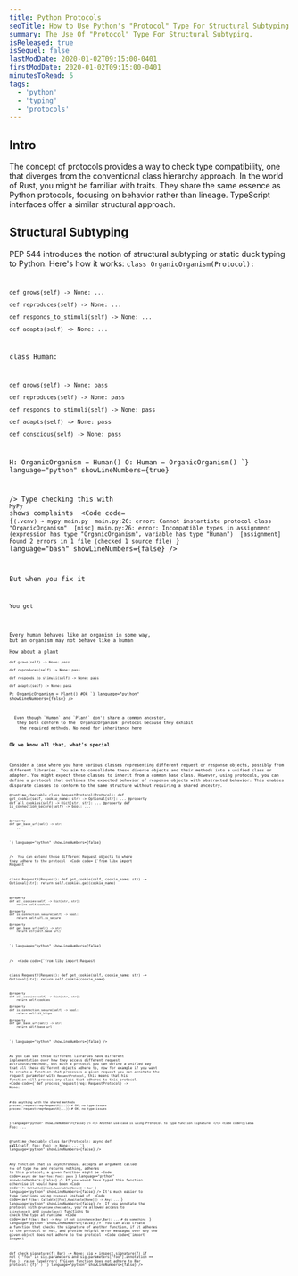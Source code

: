 ```yaml
---
title: Python Protocols 
seoTitle: How to Use Python's "Protocol" Type For Structural Subtyping.
summary: The Use Of "Protocol" Type For Structural Subtyping.
isReleased: true
isSequel: false
lastModDate: 2020-01-02T09:15:00-0401
firstModDate: 2020-01-02T09:15:00-0401
minutesToRead: 5
tags:
  - 'python'
  - 'typing'
  - 'protocols'
---
```


<H2>Intro</H2>
<C>
    The concept of protocols provides a  way to check type compatibility,
     one that diverges from the conventional class hierarchy approach. 
In the world of Rust, you might be familiar with traits. They share the same essence as Python protocols, focusing on behavior rather than lineage.
 TypeScript interfaces offer a similar structural approach.
</C>
<H2>Structural Subtyping</H2>
<C>
<L href="https://peps.python.org/pep-0544/">PEP 544</L>
 introduces the notion of <L href="https://en.wikipedia.org/wiki/Structural_type_system">structural subtyping</L> or static duck typing to Python.
 Here's how it works: 
</C>
<Code
  code=
{`from typing import Protocol

class OrganicOrganism(Protocol):

    def grows(self) -> None: ...

    def reproduces(self) -> None: ...

    def responds_to_stimuli(self) -> None: ...

    def adapts(self) -> None: ...


class Human:

    def grows(self) -> None: pass

    def reproduces(self) -> None: pass

    def responds_to_stimuli(self) -> None: pass

    def adapts(self) -> None: pass

    def conscious(self) -> None: pass


H: OrganicOrganism = Human()
O: Human = OrganicOrganism() 
`}
language="python"
showLineNumbers={true}

/>
<C>Type checking this with <L href='https://mypy.readthedocs.io/en/stable/'>``MyPy``</L>  shows complaints  </C>
<Code
  code=
{`(.venv) ➜ mypy main.py 
main.py:26: error: Cannot instantiate protocol class "OrganicOrganism"  [misc]
main.py:26: error: Incompatible types in assignment (expression has type "OrganicOrganism", variable has type "Human")  [assignment]
Found 2 errors in 1 file (checked 1 source file)
`}
language="bash"
showLineNumbers={false}
/>

<C>
But when you fix it 
</C>
<Code
  code=
{`H: OrganicOrganism = Human()
# O: Human = OrganicOrganism() 
# no every organism is conscious
`}
language="python"
showLineNumbers={false}
/>
<C>
You get 
</C>
<Code
  code=
{`(.venv) ➜ mypy main.py 
Success: no issues found in 1 source file
`}
language="bash"
showLineNumbers={false}
/>

<C>
Every human behaves like an organism in some way, 
but an organism may not behave like a human
<S3/>
How about a plant 
</C>
<Code
  code=
{`class Plant:

    def grows(self) -> None: pass

    def reproduces(self) -> None: pass

    def responds_to_stimuli(self) -> None: pass

    def adapts(self) -> None: pass

P: OrganicOrganism = Plant() #Ok
`}
language="python"
showLineNumbers={false}
/>

<C>
  Even though `Human` and `Plant` don't share a common ancestor,
   they both conform to the `OrganicOrganism` protocol because they exhibit
    the required methods. No need for inheritance here 
</C>
<H3>Ok we know all that, what's special</H3>
<C>
Consider a case where you have various classes representing different request or response objects, possibly from different libraries. You aim to consolidate these diverse objects and their methods into a unified class or adapter. You might expect these classes to inherit from a common base class. However, using protocols, you can define a protocol that outlines the expected behavior of response objects with abstracted behavior. This enables disparate classes to conform to the same structure without requiring a shared ancestry.
</C>
<Code
  code=
{`from typing import Optional, Dict, Protocol, runtime_checkable


@runtime_checkable
class RequestProtocol(Protocol):
    def get_cookie(self, cookie_name: str) -> Optional[str]:
        ...
    @property
    def all_cookies(self) -> Dict[str, str]:
        ...
    @property
    def is_connection_secure(self) -> bool:
        ...

    @property
    def get_base_url(self) -> str:
        ...
`}
language="python"
showLineNumbers={false}

/>
<C>
You can extend these different Request objects to where they adhere to the protocol 
</C>
<Code
  code=
{`from libx import Request

class RequestX(Request):
    def get_cookie(self, cookie_name: str) -> Optional[str]:
        return self.cookies.get(cookie_name)

    @property
    def all_cookies(self) -> Dict[str, str]:
        return self.cookies

    @property
    def is_connection_secure(self) -> bool:
        return self.url.is_secure

    @property
    def get_base_url(self) -> str:
        return str(self.base_url)
`}
language="python"
showLineNumbers={false}

/>
<S3/>
<Code
  code={`from liby import Request

class RequestY(Request):
    def get_cookie(self, cookie_name: str) -> Optional[str]:
        return self.cookie(cookie_name)

    @property
    def all_cookies(self) -> Dict[str, str]:
        return self.cookies

    @property
    def is_connection_secure(self) -> bool:
        return self.is_https

    @property
    def get_base_url(self) -> str:
        return self.base_url
`}
  language="python"
  showLineNumbers={false}
/>

<C>As you can see these different libraries
 have different implementation over how they access 
 different request attributes/methods, but with a protocol 
 you can define a unified way that all these different objects 
 adhere to, now for example if you want to create a function 
 that processes a given request you can annotate the request 
 parameter with ``RequestProtocol``, this means that his function
  will process any class that adheres to this protocol</C>
<Code
  code={`def process_request(req: RequestProtocol) -> None:

    # do anything with the shared methods
    process_request(req=RequestX(...)) # OK, no type issues 
    process_request(req=RequestX(...)) # OK, no type issues
`}
  language="python"
  showLineNumbers={false}
/>
<C>
Another use case is using `Protocol` to type function signatures
</C>
<Code
  code={`class Foo:
    ...

@runtime_checkable
class Bar(Protocol):
    async def __call__(self, foo: Foo) -> None:
        ...
`}
  language="python"
  showLineNumbers={false}
/>

<C>Any function that is asynchronous, accepts an argument called `foo` of 
type  `Foo` and returns nothing, adheres to this protocol, a given function might be</C>
<Code
  code={`async def bar(foo: Foo): pass
`}
  language="python"
  showLineNumbers={false}
/>
<C>If you would have typed this function otherwise it would have been</C>
<Code
  code={`f: Callable[[Foo],Awaitable[None]] = bar
`}
  language="python"
  showLineNumbers={false}
/>
<C>It's much easier to type functions using `Protocol`
instead of </C>
<Code
  code={`def f(bar: Callable[[Foo],Awaitable[None]]) -> Any: ...
`}
  language="python"
  showLineNumbers={false}
/>
<C>
If you annotate the protocol with `@runtime_checkable`, you're allowed access to `isinstance()` and `issubclass()` functions to check the type at runtime
</C>
<Code
  code={`def f(bar: Bar) -> Any:
	if not isinstance(bar,Bar): ... # do something 
`}
  language="python"
  showLineNumbers={false}
/>
<C>
You can also create a function that checks
 the signature of another function, if it adheres to the protocol or not, and provide helpful error messages over why the given object does not adhere to the protocol
</C>
<Code
  code={`import inspect 

def check_signature(f: Bar) -> None:
    sig = inspect.signature(f)
    if not (
        "foo" in sig.parameters
        and sig.parameters["foo"].annotation == Foo
    ):
        raise TypeError(
            f"Given function does not adhere to Bar protocol: {f}"
        )
`}
  language="python"
  showLineNumbers={false}
/>
